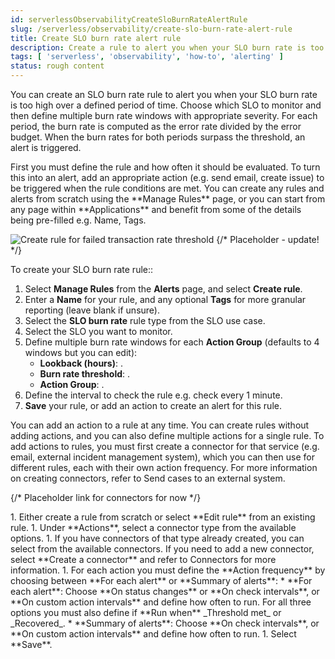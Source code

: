 ```yaml
---
id: serverlessObservabilityCreateSloBurnRateAlertRule
slug: /serverless/observability/create-slo-burn-rate-alert-rule
title: Create SLO burn rate alert rule
description: Create a rule to alert you when your SLO burn rate is too high over a defined period of time.
tags: [ 'serverless', 'observability', 'how-to', 'alerting' ]
status: rough content
---
```


<div id="slo-burn-rate-alert"></div>

You can create an SLO burn rate rule to alert you when your SLO burn rate is too high over a defined period of time. Choose which SLO to monitor and then define multiple burn rate windows with appropriate severity. For each period, the burn rate is computed as the error rate divided by the error budget. When the burn rates for both periods surpass the threshold, an alert is triggered. 

<DocAccordion buttonContent="About rules and alerts">
    First you must define the rule and how often it should be evaluated. To turn this into an alert, add an appropriate action (e.g. send email, create issue) to be triggered when the rule conditions are met. You can create any rules and alerts from scratch using the **Manage Rules** page, or you can start from any page within **Applications** and benefit from some of the details being pre-filled e.g. Name, Tags. 
</DocAccordion>

![Create rule for failed transaction rate threshold](../images/apm-alert.png)
{/* Placeholder - update! */}

<div id="create-latency-threshold-rule"></div>

To create your SLO burn rate rule::

1. Select **Manage Rules** from the **Alerts** page, and select **Create rule**.
1. Enter a **Name** for your rule, and any optional **Tags** for more granular reporting (leave blank if unsure).
1. Select the **SLO burn rate** rule type from the SLO use case.
1. Select the SLO you want to monitor.
1. Define multiple burn rate windows for each **Action Group** (defaults to 4 windows but you can edit):
    * **Lookback (hours)**: .
    * **Burn rate threshold**: .
    * **Action Group**: .
1. Define the interval to check the rule e.g. check every 1 minute.
1. **Save** your rule, or add an action to create an alert for this rule.

<DocCallOut title="Tip">
    You can add an action to a rule at any time. You can create rules without adding actions, and you can also define multiple actions for a single rule. To add actions to rules, you must first create a connector for that service (e.g. email, external incident management system), which you can then use for different rules, each with their own action frequency. For more information on creating connectors, refer to <DocLink id="serverlessObservabilitySendCasesToAnExternalSystem">Send cases to an external system</DocLink>.
</DocCallOut>

{/* Placeholder link for connectors for now  */}

<DocAccordion buttonContent="To create an alert by adding an action to a rule:" initialIsOpen>
1. Either create a rule from scratch or select **Edit rule** from an existing rule.
1. Under **Actions**, select a connector type from the available options.
1. If you have connectors of that type already created, you can select from the available connectors. If you need to add a new connector, select **Create a connector** and refer to <DocLink id="serverlessObservabilitySendCasesToAnExternalSystem">Connectors</DocLink> for more information.
1. For each action you must define the **Action frequency** by choosing between **For each alert** or **Summary of alerts**:
    * **For each alert**: Choose **On status changes** or **On check intervals**, or **On custom action intervals** and define how often to run. For all three options you must also define if **Run when** _Threshold met_ or _Recovered_.
    * **Summary of alerts**: Choose **On check intervals**, or **On custom action intervals** and define how often to run.
1. Select **Save**.    
</DocAccordion>

<Feedback slug="/serverless/observability/create-slo-burn-rate-alert-rule" filepath="docs/slos/create-slo-burn-rate-alert-rule.mdx" />

